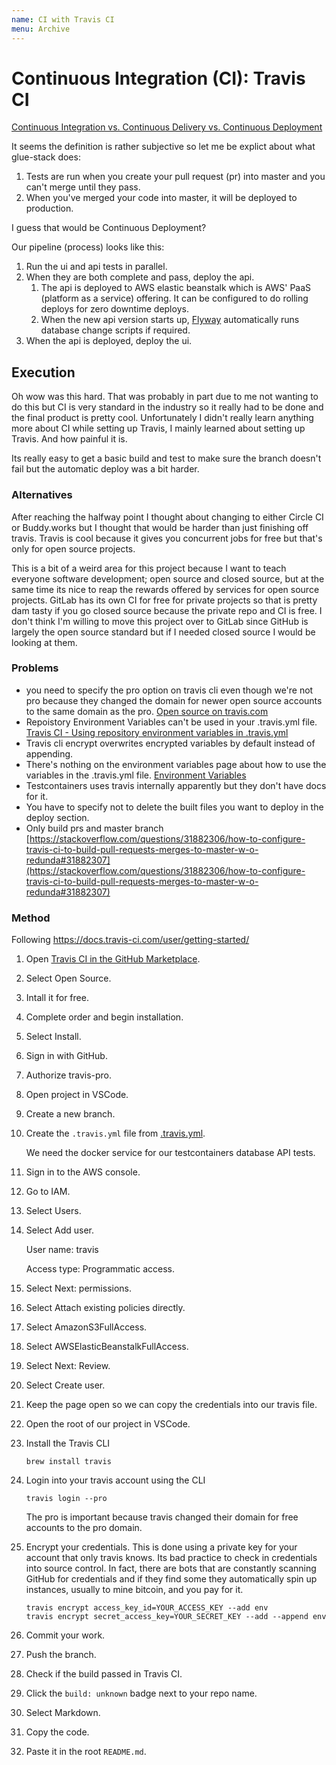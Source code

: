 ```yaml
---
name: CI with Travis CI
menu: Archive
---
```


# Continuous Integration (CI): Travis CI

[Continuous Integration vs. Continuous Delivery vs. Continuous Deployment](https://stackoverflow.com/questions/28608015/continuous-integration-vs-continuous-delivery-vs-continuous-deployment)

It seems the definition is rather subjective so let me be explict about what glue-stack does:

1. Tests are run when you create your pull request (pr) into master and you can't merge until they pass.
2. When you've merged your code into master, it will be deployed to production.

I guess that would be Continuous Deployment?

Our pipeline (process) looks like this:

1. Run the ui and api tests in parallel.
2. When they are both complete and pass, deploy the api.
   1. The api is deployed to AWS elastic beanstalk which is AWS' PaaS (platform as a service) offering. It can be configured to do rolling deploys for zero downtime deploys.
   2. When the new api version starts up, [Flyway](https://flywaydb.org/) automatically runs database change scripts if required.
3. When the api is deployed, deploy the ui.

## Execution

Oh wow was this hard. That was probably in part due to me not wanting to do this but CI is very standard in the industry so it really had to be done and the final product is pretty cool. Unfortunately I didn't really learn anything more about CI while setting up Travis, I mainly learned about setting up Travis. And how painful it is.

Its really easy to get a basic build and test to make sure the branch doesn't fail but the automatic deploy was a bit harder.

### Alternatives

After reaching the halfway point I thought about changing to either Circle CI or Buddy.works but I thought that would be harder than just finishing off travis. Travis is cool because it gives you concurrent jobs for free but that's only for open source projects.

This is a bit of a weird area for this project because I want to teach everyone software development; open source and closed source, but at the same time its nice to reap the rewards offered by services for open source projects. GitLab has its own CI for free for private projects so that is pretty dam tasty if you go closed source because the private repo and CI is free. I don't think I'm willing to move this project over to GitLab since GitHub is largely the open source standard but if I needed closed source I would be looking at them.

### Problems

- you need to specify the pro option on travis cli even though we're not pro because they changed the domain for newer open source accounts to the same domain as the pro. [Open source on travis.com](https://docs.travis-ci.com/user/open-source-on-travis-ci-com/#Existing-Open-Source-Repositories-on-travis-ci.org)
- Repoistory Environment Variables can't be used in your .travis.yml file. [Travis CI - Using repository environment variables in .travis.yml](https://stackoverflow.com/questions/33735992/travis-ci-using-repository-environment-variables-in-travis-yml)
- Travis cli encrypt overwrites encrypted variables by default instead of appending.
- There's nothing on the environment variables page about how to use the variables in the .travis.yml file. [Environment Variables](https://docs.travis-ci.com/user/environment-variables/)
- Testcontainers uses travis internally apparently but they don't have docs for it.
- You have to specify not to delete the built files you want to deploy in the deploy section.
- Only build prs and master branch [https://stackoverflow.com/questions/31882306/how-to-configure-travis-ci-to-build-pull-requests-merges-to-master-w-o-redunda#31882307](https://stackoverflow.com/questions/31882306/how-to-configure-travis-ci-to-build-pull-requests-merges-to-master-w-o-redunda#31882307)

### Method

Following https://docs.travis-ci.com/user/getting-started/

1. Open [Travis CI in the GitHub Marketplace](https://github.com/marketplace/travis-ci).

2. Select Open Source.

3. Intall it for free.

4. Complete order and begin installation.

5. Select Install.

6. Sign in with GitHub.

7. Authorize travis-pro.

8. Open project in VSCode.

9. Create a new branch.

10. Create the `.travis.yml` file from [.travis.yml](https://github.com/cadbox1/glue-stack/blob/master/.travis.yml).

    We need the docker service for our testcontainers database API tests.

11. Sign in to the AWS console.

12. Go to IAM.

13. Select Users.

14. Select Add user.

    User name: travis

    Access type: Programmatic access.

15. Select Next: permissions.

16. Select Attach existing policies directly.

17. Select AmazonS3FullAccess.

18. Select AWSElasticBeanstalkFullAccess.

19. Select Next: Review.

20. Select Create user.
21. Keep the page open so we can copy the credentials into our travis file.
22. Open the root of our project in VSCode.
23. Install the Travis CLI

    ```
    brew install travis
    ```

24. Login into your travis account using the CLI

    ```
    travis login --pro
    ```

    The pro is important because travis changed their domain for free accounts to the pro domain.

25. Encrypt your credentials. This is done using a private key for your account that only travis knows. Its bad practice to check in credentials into source control. In fact, there are bots that are constantly scanning GitHub for credentials and if they find some they automatically spin up instances, usually to mine bitcoin, and you pay for it.

    ```
    travis encrypt access_key_id=YOUR_ACCESS_KEY --add env
    travis encrypt secret_access_key=YOUR_SECRET_KEY --add --append env
    ```

26. Commit your work.
27. Push the branch.

28. Check if the build passed in Travis CI.

29. Click the `build: unknown` badge next to your repo name.

30. Select Markdown.

31. Copy the code.

32. Paste it in the root `README.md`.
